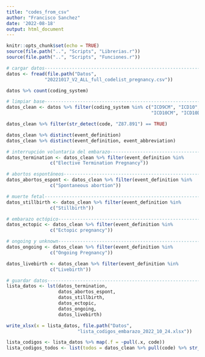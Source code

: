 ```yaml
---
title: "codes_from_csv"
author: "Francisco Sanchez"
date: '2022-08-18'
output: html_document
---
```


```r
knitr::opts_chunk$set(echo = TRUE)
source(file.path("..", "Scripts", "Librerias.r"))
source(file.path("..", "Scripts", "Funciones.r"))

```

```r
# cargar datos-----------------------------------------------------------------
datos <- fread(file.path("Datos",
              "20221017_V2_ALL_full_codelist_pregnancy.csv"))

datos %>% count(coding_system)

```

```r
# limpiar base-----------------------------------------------------------------
datos_clean <- datos %>% filter(coding_system %in% c("ICD9CM", "ICD10", 
                                                     "ICD10CM", "ICD10DA"))

datos_clean %>% filter(str_detect(code, "Z87.891") == TRUE)

```

```r
datos_clean %>% distinct(event_definition)
datos_clean %>% distinct(event_definition, event_abbreviation)

```


```r
# interrupción voluntaria del embarazo-----------------------------------------
datos_termination <- datos_clean %>% filter(event_definition %in% 
                c("Elective Termination Pregnancy"))

```

```r
# abortos espontáneos----------------------------------------------------------
datos_abortos_espont <- datos_clean %>% filter(event_definition %in% 
                c("Spontaneous abortion"))

```

```r
# muerte fetal-----------------------------------------------------------------
datos_stillbirth <- datos_clean %>% filter(event_definition %in% 
                c("Stillbirth"))

```

```r
# embarazo ectópico-----------------------------------------------------------
datos_ectopic <- datos_clean %>% filter(event_definition %in% 
                c("Ectopic pregnancy"))

```

```r
# ongoing y unknown------------------------------------------------------------
datos_ongoing <- datos_clean %>% filter(event_definition %in% 
                c("Ongoing Pregnancy"))

datos_livebirth <- datos_clean %>% filter(event_definition %in% 
                c("Livebirth"))

```

```r
# guardar datos----------------------------------------------------------------
lista_datos <- lst(datos_termination, 
                   datos_abortos_espont,
                   datos_stillbirth,
                   datos_ectopic,
                   datos_ongoing,
                   datos_livebirth)

write_xlsx(x = lista_datos, file.path("Datos", 
                          "lista_codigos_embarazo_2022_10_24.xlsx"))

```

```r
lista_codigos <- lista_datos %>% map(.f = ~pull(.x, code))
lista_codigos_todos <- list(todos = datos_clean %>% pull(code) %>% str_c("^", .))

```

